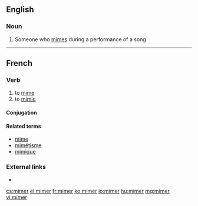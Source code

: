 ==English==

===Noun===
{{en-noun}}

# Someone who [[mime]]s during a performance of a song

----

==French==

===Verb===
{{fr-verb}}

# to [[mime]]
# to [[mimic]]

====Conjugation====
{{fr-conj-auto}}

====Related terms====
* [[mime#French|mime]]
* [[mimétisme]]
* [[mimique]]

===External links===
* {{R:TLFi}}

[[cs:mimer]]
[[el:mimer]]
[[fr:mimer]]
[[ko:mimer]]
[[io:mimer]]
[[hu:mimer]]
[[mg:mimer]]
[[vi:mimer]]